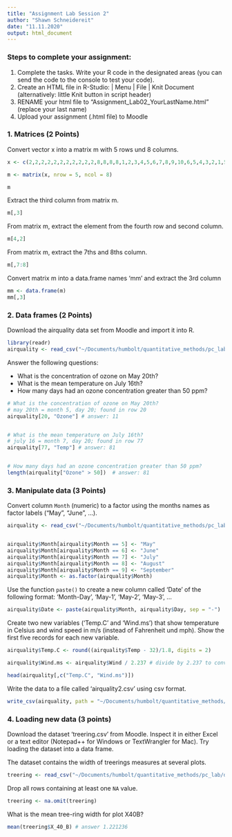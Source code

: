 ```yaml
---
title: "Assignment Lab Session 2"
author: "Shawn Schneidereit"
date: "11.11.2020"
output: html_document
---
```


### Steps to complete your assignment:

1. Complete the tasks. Write your R code in the designated areas (you can send the code to the console to test your code).
2. Create an HTML file in R-Studio: | Menu | File | Knit Document (alternatively: little Knit button in script header)
3. RENAME your html file to "Assignment_Lab02_YourLastName.html" (replace your last name)
4. Upload your assignment (.html file) to Moodle


### 1. Matrices (2 Points)

Convert vector x into a matrix m with 5 rows und 8 columns.

```r
x <- c(2,2,2,2,2,2,2,2,2,2,2,8,8,8,8,1,2,3,4,5,6,7,8,9,10,6,5,4,3,2,1,56,56,56,56,8,8,8,8,8)

m <- matrix(x, nrow = 5, ncol = 8)

m
```

Extract the third column from matrix m.

```r
m[,3]

```

From matrix m, extract the element from the fourth row and second column.

```r
m[4,2]


```

From matrix m, extract the 7ths and 8ths column.

```r
m[,7:8]


```

Convert matrix m into a data.frame names 'mm' and extract the 3rd column

```r
mm <- data.frame(m)
mm[,3]
```

### 2. Data frames (2 Points)

Download the airquality data set from Moodle and import it into R.

```r
library(readr)
airquality <- read_csv("~/Documents/humbolt/quantitative_methods/pc_lab/data/airquality_output.csv")
```

Answer the following questions:

- What is the concentration of ozone on May 20th?
- What is the mean temperature on July 16th?
- How many days had an ozone concentration greater than 50 ppm?

```r
# What is the concentration of ozone on May 20th?
# may 20th = month 5, day 20; found in row 20
airquality[20, "Ozone"] # answer: 11


# What is the mean temperature on July 16th?
# july 16 = month 7, day 20; found in row 77
airquality[77, "Temp"] # answer: 81


# How many days had an ozone concentration greater than 50 ppm?
length(airquality["Ozone" > 50])  # answer: 81

```

### 3. Manipulate data (3 Points)

Convert column `Month` (numeric) to a factor using the months names as factor labels ("May", "June", ...).

```r
airquality <- read_csv("~/Documents/humbolt/quantitative_methods/pc_lab/data/airquality_output.csv")


airquality$Month[airquality$Month == 5] <- "May"
airquality$Month[airquality$Month == 6] <- "June"
airquality$Month[airquality$Month == 7] <- "July"
airquality$Month[airquality$Month == 8] <- "August"
airquality$Month[airquality$Month == 9] <- "September"
airquality$Month <- as.factor(airquality$Month)


```

Use the function `paste()` to create a new column called 'Date' of the following format: 'Month-Day', 'May-1', 'May-2', 'May-3', ...

```r
airquality$Date <- paste(airquality$Month, airquality$Day, sep = "-")

```

Create two new variables ('Temp.C' and 'Wind.ms') that show temperature in Celsius and wind speed in m/s (instead of Fahrenheit und mph). Show the first five records for each new variable.

```r
airquality$Temp.C <- round((airquality$Temp - 32)/1.8, digits = 2)

airquality$Wind.ms <- airquality$Wind / 2.237 # divide by 2.237 to convert to mph to m/s

head(airquality[,c("Temp.C", "Wind.ms")])

```

Write the data to a file called 'airquality2.csv' using csv format.

```r
write_csv(airquality, path = "~/Documents/humbolt/quantitative_methods/pc_lab/data/airquality2.csv")
```

### 4. Loading new data (3 points)

Download the dataset 'treering.csv' from Moodle. Inspect it in either Excel or a text editor (Notepad++ for Windows or TextWrangler for Mac). Try loading the dataset into a data frame.

The dataset contains the width of treerings measures at several plots.

```r
treering <- read_csv("~/Documents/humbolt/quantitative_methods/pc_lab/data/treering.csv")
```

Drop all rows containing at least one `NA` value.

```r
treering <- na.omit(treering)
```

What is the mean tree-ring width for plot X40B?

```r
mean(treering$X_40_B) # answer 1.221236

```

